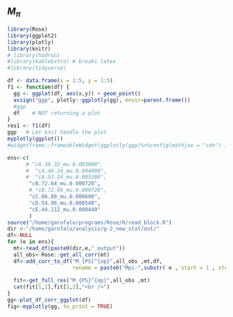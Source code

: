 ## $M_\pi$ {#Mpi}

```r
library(Rose)
library(ggplot2)
library(plotly)
library(knitr)
# library(hadron)
#library(kableExtra) # breaks latex
#library(tidyverse)

df <- data.frame(x = 1:5, y = 1:5)
f1 <- function(df) {
  gg <- ggplot(df, aes(x,y)) + geom_point()
  assign("ggp", plotly::ggplotly(gg), envir=parent.frame())
  #ggp
  df    # NOT returning a plot
}
res1 <- f1(df)
ggp   # Let knit handle the plot
myplotly(ggplot())
#widgetframe::frameableWidget(ggplotly(ggp)%>%config(mathjax = "cdn") )
```


```r
ens<-c(
      # "cA.30.32_mu.0.003000",
      #  "cA.40.24_mu.0.004000",
      #  "cA.53.24_mu.0.005300",
       "cB.72.64_mu.0.000720",
       # "cB.72.96_mu.0.000720",
       "cC.06.80_mu.0.000600",
       "cD.54.96_mu.0.000540",
       "cE.44.112_mu.0.000440"
       )
source("/home/garofalo/programs/Rose/R/read_block.R")
dir <-"/home/garofalo/analysis/g-2_new_stat/out/"
df<-NULL
for (e in ens){
  mt<-read_df(paste0(dir,e,"_output"))
  all_obs<-Rose::get_all_corr(mt)
  df<-add_corr_to_df("M_{PS}^{op}",all_obs ,mt,df, 
                     rename = paste0("Mpi-",substr( e , start = 1 , stop = 8 )))
  
  fit<-get_full_res("M_{PS}^{op}",all_obs ,mt)
  cat(fit[1,1],fit[1,2],"<br />")
}
gg<-plot_df_corr_ggplot(df)
fig<-myplotly(gg, to_print = TRUE)
```
